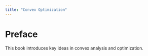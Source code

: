 ```yaml
---
title: "Convex Optimization"
---
```


# Preface {.unnumbered}

This book introduces key ideas in convex analysis and optimization.

